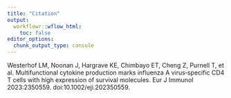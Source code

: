 ```yaml
---
title: "Citation"
output:
  workflowr::wflow_html:
    toc: false
editor_options:
  chunk_output_type: console
---
```


Westerhof LM, Noonan J, Hargrave KE, Chimbayo ET, Cheng Z, Purnell T, et al. Multifunctional cytokine production marks influenza A virus‐specific CD4 T cells with high expression of survival molecules. Eur J Immunol 2023:2350559. doi:10.1002/eji.202350559.


